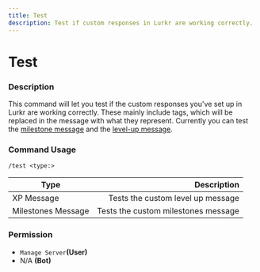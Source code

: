 ```yaml
---
title: Test
description: Test if custom responses in Lurkr are working correctly.
---
```


# Test

### Description

This command will let you test if the custom responses you've set up in Lurkr are working correctly. These mainly include tags, which will be replaced in the message with what they represent. Currently you can test the [milestone message](/bot/guides#automatically-controlled-member-milestones#setting-the-milestones-message) and the [level-up message](/bot/guides#setting-up-server-xp-leveling#customizing-the-level-up-message).

### Command Usage

```
/test <type:>
```

| Type               |                         Description |
| ------------------ | ----------------------------------: |
| XP Message         |   Tests the custom level up message |
| Milestones Message | Tests the custom milestones message |

### **Permission**

* `Manage Server`**(User)**
* N/A **(Bot)**

